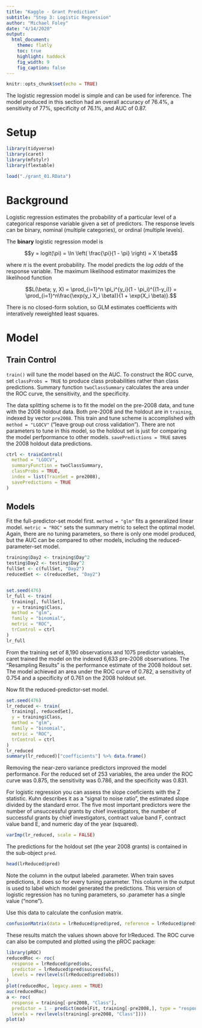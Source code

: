 ```yaml
---
title: "Kaggle - Grant Prediction"
subtitle: "Step 3: Logistic Regression"
author: "Michael Foley"
date: "4/14/2020"
output: 
  html_document:
    theme: flatly
    toc: true
    highlight: haddock
    fig_width: 9
    fig_caption: false
---
```


```r
knitr::opts_chunk$set(echo = TRUE)
```


The logistic regression model is simple and can be used for inference.  The model produced in this section had an overall accuracy of 76.4%, a sensitivity of 77%, specificity  of 76.1%, and AUC of 0.87.

# Setup

```r
library(tidyverse)
library(caret)
library(mfstylr)
library(flextable)
```

```r
load("./grant_01.RData")
```


# Background


Logistic regression estimates the probability of a particular level of a categorical response variable given a set of predictors. The response levels can be binary, nominal (multiple categories), or ordinal (multiple levels).  

The **binary** logistic regression model is

$$y = logit(\pi) = \ln \left( \frac{\pi}{1 - \pi} \right) = X \beta$$

where $\pi$ is the event probability. The model predicts the *log odds* of the response variable.  The maximum likelihood estimator maximizes the likelihood function

$$L(\beta; y, X) = \prod_{i=1}^n \pi_i^{y_i}(1 - \pi_i)^{(1-y_i)} = \prod_{i=1}^n\frac{\exp(y_i X_i \beta)}{1 + \exp(X_i \beta)}.$$

There is no closed-form solution, so GLM estimates coefficients with interatively reweighted least squares.  


# Model

## Train Control

`train()` will tune the model based on the AUC.  To construct the ROC curve, set `classProbs = TRUE` to produce class probabilities rather than class predictions.  Summary function `twoClassSummary` calculates the  area under the ROC curve, the sensitivity, and the specificity.

The data splitting scheme is to fit the model on the pre-2008 data, and tune with the 2008 holdout data.  Both pre-2008 and the holdout are in `training`, indexed by vector `pre2008`.  This train and tune scheme is accomplished with `method = "LGOCV"` ("leave group out cross validation").  There are not parameters to tune in this model, so the holdout set is just for comparing the model perfpormance to other models.  `savePredictions = TRUE` saves the 2008 holdout data predictions.

```r
ctrl <- trainControl(
  method = "LGOCV",  
  summaryFunction = twoClassSummary,  
  classProbs = TRUE,
  index = list(TrainSet = pre2008),  
  savePredictions = TRUE
) 
```


## Models

Fit the full-predictor-set model first.  `method = "glm"` fits a generalized linear model.  `metric = "ROC"` sets the summary metric to select the optimal model.  Again, there are no tuning parameters, so there is only one model produced, but the AUC can be compared to other models, including the reduced-parameter-set model.

```r
training$Day2 <- training$Day^2
testing$Day2 <- testing$Day^2
fullSet <- c(fullSet, "Day2")
reducedSet <- c(reducedSet, "Day2")


set.seed(476)
lr_full <- train(
  training[, fullSet],
  y = training$Class,
  method = "glm",
  family = "binomial",
  metric = "ROC",
  trControl = ctrl
) 
lr_full
```

From the training set of 8,190 observations and 1075 predictor variables, caret trained the model on the indexed 6,633 pre-2008 observations. The  “Resampling Results” is the performance estimate of the 2008 holdout set. The model achieved an area under the ROC curve of 0.782, a sensitivity of 0.754 and a specificity of 0.761 on the 2008 holdout set. 

Now fit the reduced-predictor-set model.

```r
set.seed(476)
lr_reduced <- train(
  training[, reducedSet],
  y = training$Class,
  method = "glm",
  family = "binomial",
  metric = "ROC",
  trControl = ctrl
) 
lr_reduced
summary(lr_reduced)["coefficients"] %>% data.frame()
```

Removing the near-zero variance predictors improved the model performance. For the reduced set of 253 variables, the area under the  ROC curve was 0.875, the sensitivity was 0.786, and the specificity was 0.831.  

For logistic regression you can assess the slope coeficients with the Z statistic.  Kuhn describes it as a "signal to noise ratio", the estimated slope divided by the standard error.  The five most important predictors were the number of unsuccessful grants by chief investigators, the number of successful grants by chief investigators, contract value band F, contract value band E, and numeric day of the year (squared).

```r
varImp(lr_reduced, scale = FALSE)
```


The predictions for the holdout set (the year 2008 grants) is contained in the sub-object `pred`.

```r
head(lrReduced$pred) 
```

Note the column in the output labeled .parameter. When train saves predictions, it does so for every tuning parameter. This column in the output is  used to label which model generated the predictions. This version of logistic  regression has no tuning parameters, so .parameter has a single value ("none"). 

Use this data to calculate the confusion matrix.

```r
confusionMatrix(data = lrReduced$pred$pred, reference = lrReduced$pred$obs)  
```

These results match the values shown above for lrReduced. The ROC curve  can also be computed and plotted using the pROC package:  

```r
library(pROC)
reducedRoc <- roc(
  response = lrReduced$pred$obs,
  predictor = lrReduced$pred$successful,
  levels = rev(levels(lrReduced$pred$obs))
)
plot(reducedRoc, legacy.axes = TRUE)
auc(reducedRoc) 
a <- roc(
  response = training[-pre2008, "Class"],
  predictor = 1 - predict(modelFit, training[-pre2008,], type = "response"),
  levels = rev(levels(training[-pre2008, "Class"])))
plot(a)
```
